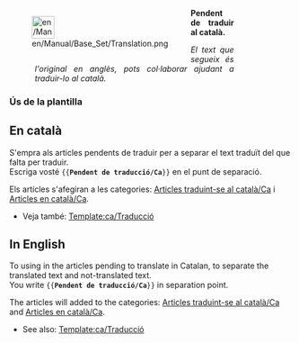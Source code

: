 <noinclude></noinclude><div style="width: 400px; margin: .5cm 0; clear: left"><div style="float: left">[[File:en/Manual/Base Set/Translation.png|40px|left]]</div>
<div class="plainlinks" style="margin-left: 1.2cm; text-align: justify"><p style="border-bottom: 1px solid #8888aa">'''Pendent de traduir al català.'''</p>
<p style="font-size: 90%">''El text que segueix és l'original en anglès, pots col·laborar ajudant a traduir-lo al català.''</p></div></div>
<includeonly>{{{1|[[Category:ca/Manual/Base Set/Articles traduint-se al català]]}}}</includeonly><noinclude>

===Ús de la plantilla===
==En català==
S'empra als articles pendents de traduir per a separar el text traduït del que falta per traduir.<br/>
Escriga vosté <code><nowiki>{{</nowiki>'''Pendent de traducció/Ca'''<nowiki>}}</nowiki></code> en el punt de separació.

Els artícles  s'afegiran a les categories: [[:Category:ca/Manual/Base Set/Articles traduint-se al català|Articles traduint-se al català/Ca]] i [[:Category:ca/Articles en català|Articles en català/Ca]].

* Veja també: [[Template:ca/Traducció]]

==In English==
To using in the articles pending to translate in Catalan, to separate the translated text and not-translated text.<br/>
You write <code><nowiki>{{</nowiki>'''Pendent de traducció/Ca'''<nowiki>}}</nowiki></code> in separation point.

The articles will added to the categories: [[:Category:ca/Manual/Base Set/Articles traduint-se al català|Articles traduint-se al català/Ca]] and [[:Category:ca/Articles en català|Articles en català/Ca]].

* See also: [[Template:ca/Traducció]]


</noinclude>